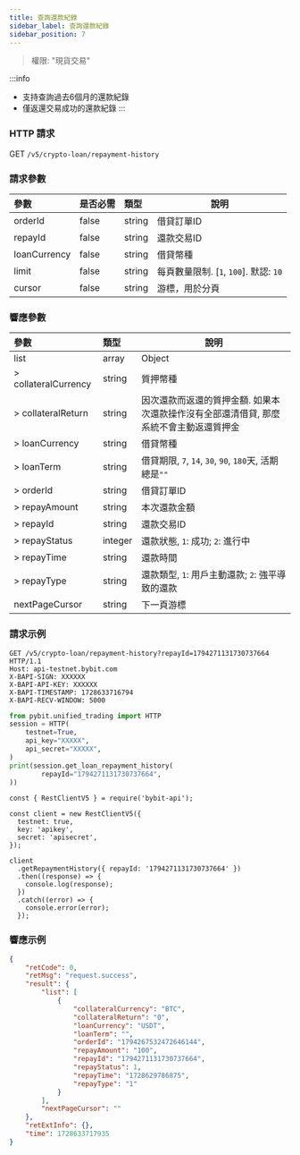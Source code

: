 ```yaml
---
title: 查詢還款紀錄
sidebar_label: 查詢還款紀錄
sidebar_position: 7
---
```

> 權限: "現貨交易"

:::info
* 支持查詢過去6個月的還款紀錄
* 僅返還交易成功的還款紀錄
:::

### HTTP 請求
GET `/v5/crypto-loan/repayment-history`

### 請求參數
| 參數 | 是否必需 | 類型 | 說明|
|:----- |:-------|:-----|------ |
|orderId|false|string|借貸訂單ID|
|repayId|false|string|還款交易ID|
|loanCurrency|false|string|借貸幣種|
|limit |false |string |每頁數量限制. [`1`, `100`]. 默認: `10`|
|cursor |false |string |游標，用於分頁|

### 響應參數
| 參數 | 類型 | 說明|
|:----- |:-----|----- |
|list|array|Object|
|> collateralCurrency|string |質押幣種|
|> collateralReturn|string |因次還款而返還的質押金額. 如果本次還款操作沒有全部還清借貸, 那麼系統不會主動返還質押金|
|> loanCurrency|string |借貸幣種|
|> loanTerm|string |借貸期限, `7`, `14`, `30`, `90`, `180`天, 活期總是`""`|
|> orderId|string |借貸訂單ID|
|> repayAmount|string |本次還款金額|
|> repayId|string |還款交易ID|
|> repayStatus|integer |還款狀態, `1`: 成功; `2`: 進行中|
|> repayTime|string |還款時間|
|> repayType|string |還款類型, `1`: 用戶主動還款; `2`: 強平導致的還款|
|nextPageCursor |string |下一頁游標|

### 請求示例

<Tabs groupId="programming-languages">
<TabItem value="http" label="HTTP">

```http
GET /v5/crypto-loan/repayment-history?repayId=1794271131730737664 HTTP/1.1
Host: api-testnet.bybit.com
X-BAPI-SIGN: XXXXXX
X-BAPI-API-KEY: XXXXXX
X-BAPI-TIMESTAMP: 1728633716794
X-BAPI-RECV-WINDOW: 5000
```

</TabItem>
<TabItem value="python" label="Python">

```python
from pybit.unified_trading import HTTP
session = HTTP(
    testnet=True,
    api_key="XXXXX",
    api_secret="XXXXX",
)
print(session.get_loan_repayment_history(
        repayId="1794271131730737664",
))
```

</TabItem>

<TabItem value="Node" label="Node.js">

```n4js
const { RestClientV5 } = require('bybit-api');

const client = new RestClientV5({
  testnet: true,
  key: 'apikey',
  secret: 'apisecret',
});

client
  .getRepaymentHistory({ repayId: '1794271131730737664' })
  .then((response) => {
    console.log(response);
  })
  .catch((error) => {
    console.error(error);
  });
```

</TabItem>
</Tabs>

### 響應示例

```json
{
    "retCode": 0,
    "retMsg": "request.success",
    "result": {
        "list": [
            {
                "collateralCurrency": "BTC",
                "collateralReturn": "0",
                "loanCurrency": "USDT",
                "loanTerm": "",
                "orderId": "1794267532472646144",
                "repayAmount": "100",
                "repayId": "1794271131730737664",
                "repayStatus": 1,
                "repayTime": "1728629786875",
                "repayType": "1"
            }
        ],
        "nextPageCursor": ""
    },
    "retExtInfo": {},
    "time": 1728633717935
}
```
